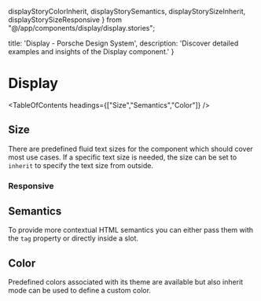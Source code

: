   displayStoryColorInherit,
  displayStorySemantics,
  displayStorySizeInherit,
  displayStorySizeResponsive
} from "@/app/components/display/display.stories";

  title: 'Display - Porsche Design System',
  description: 'Discover detailed examples and insights of the Display component.'
}

# Display <ComponentStatus tagName="p-display"></ComponentStatus>

<TableOfContents headings={["Size","Semantics","Color"]} />

## Size

There are predefined fluid text sizes for the component which should cover most use cases. If a specific text size is
needed, the size can be set to `inherit` to specify the text size from outside.

<ComponentStory story={displayStorySizeInherit} />

### Responsive

<ComponentStory story={displayStorySizeResponsive} />

## Semantics

To provide more contextual HTML semantics you can either pass them with the `tag` property or directly inside a slot.

<ComponentStory story={displayStorySemantics} />

## Color

Predefined colors associated with its theme are available but also inherit mode can be used to define a custom color.

<ComponentStory story={displayStoryColorInherit} />


